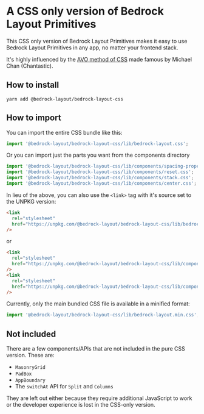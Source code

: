 

<Meta title="CSS Only/A CSS only version" />

# A CSS only version of Bedrock Layout Primitives

This CSS only version of Bedrock Layout Primitives makes it easy to use Bedrock Layout Primitives in any app, no matter your frontend stack.

It's highly influenced by the [AVO method of CSS](https://chan.dev/avo) made famous by Michael Chan (Chantastic).

## How to install

`yarn add @bedrock-layout/bedrock-layout-css`

## How to import

You can import the entire CSS bundle like this:

```javascript
import '@bedrock-layout/bedrock-layout-css/lib/bedrock-layout.css';
```

Or you can import just the parts you want from the components directory

```javascript
import '@bedrock-layout/bedrock-layout-css/lib/components/spacing-properties.css';
import '@bedrock-layout/bedrock-layout-css/lib/components/reset.css';
import '@bedrock-layout/bedrock-layout-css/lib/components/stack.css';
import '@bedrock-layout/bedrock-layout-css/lib/components/center.css';
```

In lieu of the above, you can also use the `<link>` tag with it's source set to the UNPKG version:

```html
<link
  rel="stylesheet"
  href="https://unpkg.com/@bedrock-layout/bedrock-layout-css/lib/bedrock-layout.css"
/>
```

or

```html
<link
  rel="stylesheet"
  href="https://unpkg.com/@bedrock-layout/bedrock-layout-css/lib/components/stack.css"
/>
<link
  rel="stylesheet"
  href="https://unpkg.com/@bedrock-layout/bedrock-layout-css/lib/components/center.css"
/>
```

Currently, only the main bundled CSS file is available in a minified format:

```javascript
import '@bedrock-layout/bedrock-layout-css/lib/bedrock-layout.min.css';
```

## Not included

There are a few components/APIs that are not included in the pure CSS version. These are:

- `MasonryGrid`
- `PadBox`
- `AppBoundary`
- The `switchAt` API for `Split` and `Columns`

They are left out either because they require additional JavaScript to work or the developer experience is lost in the CSS-only version.
